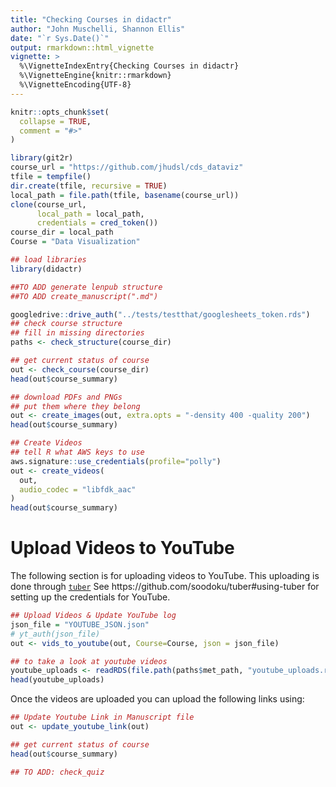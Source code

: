 ```yaml
---
title: "Checking Courses in didactr"
author: "John Muschelli, Shannon Ellis"
date: "`r Sys.Date()`"
output: rmarkdown::html_vignette
vignette: >
  %\VignetteIndexEntry{Checking Courses in didactr}
  %\VignetteEngine{knitr::rmarkdown}
  %\VignetteEncoding{UTF-8}
---
```


```r
knitr::opts_chunk$set(
  collapse = TRUE,
  comment = "#>"
)
```

```r
library(git2r)
course_url = "https://github.com/jhudsl/cds_dataviz"
tfile = tempfile()
dir.create(tfile, recursive = TRUE)
local_path = file.path(tfile, basename(course_url))
clone(course_url, 
      local_path = local_path, 
      credentials = cred_token())
course_dir = local_path
Course = "Data Visualization"

## load libraries
library(didactr)

##TO ADD generate lenpub structure
##TO ADD create_manuscript(".md")

googledrive::drive_auth("../tests/testthat/googlesheets_token.rds")
## check course structure
## fill in missing directories
paths <- check_structure(course_dir)

## get current status of course
out <- check_course(course_dir)
head(out$course_summary)

## download PDFs and PNGs
## put them where they belong
out <- create_images(out, extra.opts = "-density 400 -quality 200")
head(out$course_summary)
```

```r
## Create Videos
## tell R what AWS keys to use
aws.signature::use_credentials(profile="polly")
out <- create_videos(
  out, 
  audio_codec = "libfdk_aac"
)
head(out$course_summary)
```


# Upload Videos to YouTube

The following section is for uploading videos to YouTube.  This uploading is done through [`tuber`](https://github.com/soodoku/tuber)  See https://github.com/soodoku/tuber#using-tuber for setting up the credentials for YouTube.  

```r
## Upload Videos & Update YouTube log
json_file = "YOUTUBE_JSON.json"
# yt_auth(json_file)
out <- vids_to_youtube(out, Course=Course, json = json_file)

## to take a look at youtube videos
youtube_uploads <- readRDS(file.path(paths$met_path, "youtube_uploads.rds"))
head(youtube_uploads)

```

Once the videos are uploaded you can upload the following links using:

```r
## Update Youtube Link in Manuscript file
out <- update_youtube_link(out)

## get current status of course
head(out$course_summary)

## TO ADD: check_quiz
```
